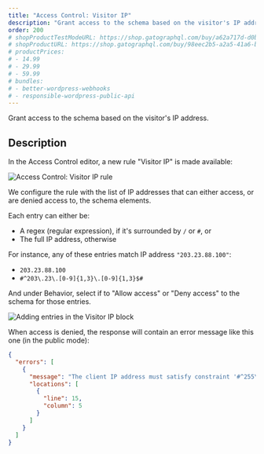 ```yaml
---
title: "Access Control: Visitor IP"
description: "Grant access to the schema based on the visitor's IP address."
order: 200
# shopProductTestModeURL: https://shop.gatographql.com/buy/a62a717d-d0b7-4b9d-ad1b-c3ca0bdaca45
# shopProductURL: https://shop.gatographql.com/buy/98eec2b5-a2a5-41a6-b962-6360ffe929b5
# productPrices:
# - 14.99
# - 29.99
# - 59.99
# bundles:
# - better-wordpress-webhooks
# - responsible-wordpress-public-api
---
```


Grant access to the schema based on the visitor's IP address.

## Description

In the Access Control editor, a new rule "Visitor IP" is made available:

![Access Control: Visitor IP rule](/assets/extensions/upstream-pro/acl-rule-visitor-ip.png "Access Control: Visitor IP rule")

We configure the rule with the list of IP addresses that can either access, or are denied access to, the schema elements.

Each entry can either be:

- A regex (regular expression), if it's surrounded by `/` or `#`, or
- The full IP address, otherwise

For instance, any of these entries match IP address `"203.23.88.100"`:

- `203.23.88.100`
- `#^203\.23\.[0-9]{1,3}\.[0-9]{1,3}$#`

And under Behavior, select if to "Allow access" or "Deny access" to the schema for those entries.

![Adding entries in the Visitor IP block](/assets/extensions/upstream-pro/acl-rule-visitor-ip-block.png "Adding entries in the Visitor IP block")

When access is denied, the response will contain an error message like this one (in the public mode):

```json
{
  "errors": [
    {
      "message": "The client IP address must satisfy constraint '#^255\\.[0-9]{1,3}\\.[0-9]{1,3}\\.[0-9]{1,3}$#' to access field 'karma' for type 'Comment' (your IP address is '172.19.0.2')",
      "locations": [
        {
          "line": 15,
          "column": 5
        }
      ]
    }
  ]
}
```
